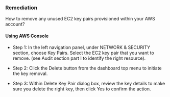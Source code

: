 ### Remediation

How to remove any unused EC2 key pairs provisioned within your AWS account?

#### Using AWS Console

- Step 1: In the left navigation panel, under NETWORK & SECURITY section, choose Key Pairs. Select the EC2 key pair that you want to remove.
  (see Audit section part I to identify the right resource).

- Step 2: Click the Delete button from the dashboard top menu to initiate the key removal.

- Step 3: Within Delete Key Pair dialog box, review the key details to make sure you delete the right key, then click Yes to confirm the action.
